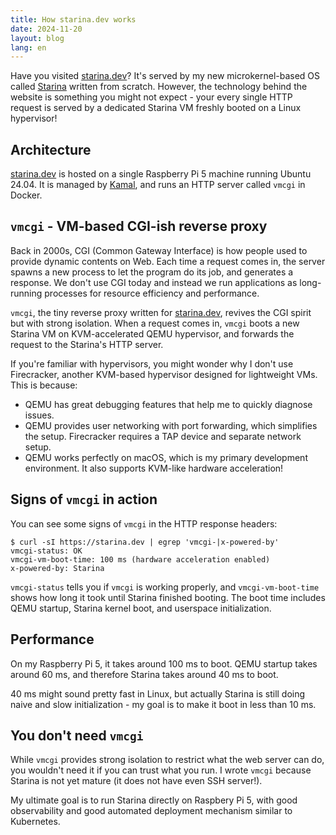 ```yaml
---
title: How starina.dev works
date: 2024-11-20
layout: blog
lang: en
---
```


Have you visited [starina.dev](https://starina.dev)? It's served by my new microkernel-based OS called [Starina](https://starina.dev) written from scratch. However, the technology behind the website is something you might not expect - your every single HTTP request is served by a dedicated Starina VM freshly booted on a Linux hypervisor!

## Architecture

[starina.dev](https://starina.dev) is hosted on a single Raspberry Pi 5 machine running Ubuntu 24.04. It is managed by [Kamal](https://kamal-deploy.org/), and runs an HTTP server called `vmcgi` in Docker.

## `vmcgi` - VM-based CGI-ish reverse proxy

Back in 2000s, CGI (Common Gateway Interface) is how people used to provide dynamic contents on Web. Each time a request comes in, the server spawns a new process to let the program do its job, and generates a response. We don't use CGI today and instead we run applications as long-running processes for resource efficiency and performance.

`vmcgi`, the tiny reverse proxy written for [starina.dev](https://starina.dev), revives the CGI spirit but with strong isolation. When a request comes in, `vmcgi` boots a new Starina VM on KVM-accelerated QEMU hypervisor, and forwards the request to the Starina's HTTP server.

If you're familiar with hypervisors, you might wonder why I don't use Firecracker, another KVM-based hypervisor designed for lightweight VMs. This is because:

- QEMU has great debugging features that help me to quickly diagnose issues.
- QEMU provides user networking with port forwarding, which simplifies the setup. Firecracker requires a TAP device and separate network setup.
- QEMU works perfectly on macOS, which is my primary development environment. It also supports KVM-like hardware acceleration!

## Signs of `vmcgi` in action

You can see some signs of `vmcgi` in the HTTP response headers:

```
$ curl -sI https://starina.dev | egrep 'vmcgi-|x-powered-by'
vmcgi-status: OK
vmcgi-vm-boot-time: 100 ms (hardware acceleration enabled)
x-powered-by: Starina
```

`vmcgi-status` tells you if `vmcgi` is working properly, and `vmcgi-vm-boot-time` shows how long it took until Starina finished booting. The boot time includes QEMU startup, Starina kernel boot, and userspace initialization.

## Performance

On my Raspberry Pi 5, it takes around 100 ms to boot. QEMU startup takes around 60 ms, and therefore Starina takes around 40 ms to boot.

40 ms might sound pretty fast in Linux, but actually Starina is still doing naive and slow initialization - my goal is to make it boot in less than 10 ms.

## You don't need `vmcgi`

While `vmcgi` provides strong isolation to restrict what the web server can do, you wouldn't need it if you can trust what you run. I wrote `vmcgi` because Starina is not yet mature (it does not have even SSH server!).

My ultimate goal is to run Starina directly on Raspbery Pi 5, with good observability and good automated deployment mechanism similar to Kubernetes.
